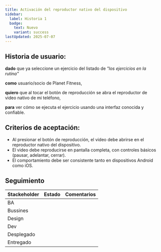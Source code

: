 ```yaml
---
title: Activación del reproductor nativo del dispositivo
sidebar:
  label: Historia 1
  badge:
    text: Nuevo
    variant: success
lastUpdated: 2025-07-07
---
```



## Historia de usuario:

**dado** que ya seleccione un ejercicio del listado de _"los ejercicios en la rutina"_

**como** usuario/socio de Planet Fitness,

**quiero** que al tocar el botón de reproducción se abra el reproductor de video nativo de mi teléfono,

**para** ver cómo se ejecuta el ejercicio usando una interfaz conocida y confiable.

## Criterios de aceptación:

  - Al presionar el botón de reproducción, el video debe abrirse en el reproductor nativo del dispositivo.
  - El video debe reproducirse en pantalla completa, con controles básicos (pausar, adelantar, cerrar).
  - El comportamiento debe ser consistente tanto en dispositivos Android como iOS.

## Seguimiento

| Stackeholder |                     Estado                    |             Comentarios             |
|--------------|-----------------------------------------------|------------------------------------ |
| BA           | <Badge text="Terminado" variant="note" />     |                                     |
| Bussines     | <Badge text="Pendiente" variant="caution" />  |                                     |
| Design       | <Badge text="Pendiente" variant="caution" />  |                                     |
| Dev          | <Badge text="Pendiente" variant="caution" />  |                                     |
| Desplegado   | <Badge text="Pendiente" variant="caution" />  |                                     |
| Entregado    | <Badge text="Pendiente" variant="caution" />  |                                     |

